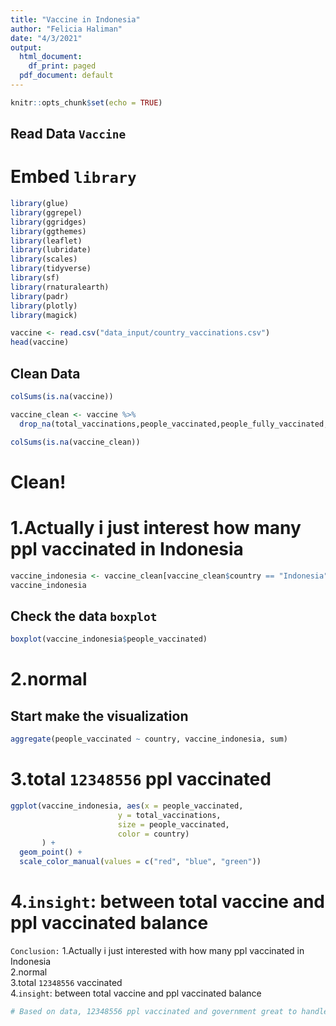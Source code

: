 ---
title: "Vaccine in Indonesia"
author: "Felicia Haliman"
date: "4/3/2021"
output:
  html_document:
    df_print: paged
  pdf_document: default
---

```{r setup, include=FALSE}
knitr::opts_chunk$set(echo = TRUE)
```

## Read Data `Vaccine`

# Embed `library`
```{r}
library(glue)
library(ggrepel)
library(ggridges)
library(ggthemes)
library(leaflet)
library(lubridate)
library(scales)
library(tidyverse)
library(sf)
library(rnaturalearth)
library(padr)
library(plotly)
library(magick)
```

```{r}
vaccine <- read.csv("data_input/country_vaccinations.csv")
head(vaccine)
```
## Clean Data

```{r}
colSums(is.na(vaccine))
```
```{r}
vaccine_clean <- vaccine %>% 
  drop_na(total_vaccinations,people_vaccinated,people_fully_vaccinated,daily_vaccinations_raw,daily_vaccinations,total_vaccinations_per_hundred,people_fully_vaccinated_per_hundred,people_fully_vaccinated_per_hundred,daily_vaccinations_per_million)
```

```{r}
colSums(is.na(vaccine_clean))
```

# Clean!

# 1.Actually i just interest how many ppl vaccinated in Indonesia

```{r}
vaccine_indonesia <- vaccine_clean[vaccine_clean$country == "Indonesia", ]
vaccine_indonesia
```



## Check the data `boxplot`

```{r}
boxplot(vaccine_indonesia$people_vaccinated)
```

# 2.normal

## Start make the visualization

```{r}
aggregate(people_vaccinated ~ country, vaccine_indonesia, sum)
```

# 3.total `12348556` ppl vaccinated


```{r}
ggplot(vaccine_indonesia, aes(x = people_vaccinated,
                        y = total_vaccinations,
                        size = people_vaccinated,
                        color = country)
       ) +
  geom_point() +
  scale_color_manual(values = c("red", "blue", "green"))
```

# 4.`insight`: between total vaccine and ppl vaccinated balance

`Conclusion:`
1.Actually i just interested with how many ppl vaccinated in Indonesia\
2.normal\
3.total `12348556` vaccinated\
4.`insight`: between total vaccine and ppl vaccinated balance


```{r}
# Based on data, 12348556 ppl vaccinated and government great to handle
```
